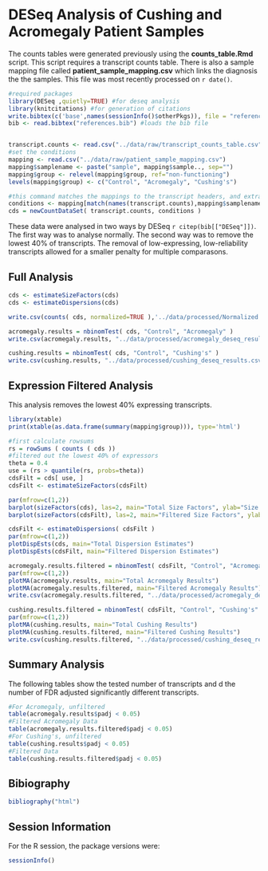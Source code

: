 DESeq Analysis of Cushing and Acromegaly Patient Samples
==========================================================

The counts tables were generated previously using the **counts_table.Rmd** script.
This script requires a transcript counts table.  There is also a sample mapping file called **patient_sample_mapping.csv** which links the diagnosis the the samples.  This file was most recently processed on ```r date()```.

```r
#required packages
library(DESeq ,quietly=TRUE) #for deseq analysis
library(knitcitations) #for generation of citations
write.bibtex(c('base',names(sessionInfo()$otherPkgs)), file = "references.bib", append=T, create_key=F) #writes references to bibtex file
bib <- read.bibtex("references.bib") #loads the bib file


transcript.counts <- read.csv("../data/raw/transcript_counts_table.csv", row.names="X")
#set the conditions
mapping <- read.csv("../data/raw/patient_sample_mapping.csv")
mapping$samplename <- paste("sample", mapping$sample.., sep="")
mapping$group <- relevel(mapping$group, ref="non-functioning")
levels(mapping$group) <- c("Control", "Acromegaly", "Cushing's")
```

```r
#this command matches the mappings to the transcript headers, and extracts the conditions
conditions <- mapping[match(names(transcript.counts),mapping$samplename),]$group
cds = newCountDataSet( transcript.counts, conditions )
```

These data were analysed in two ways by DESeq `r citep(bib[["DESeq"]])`.  The first way was to analyse normally.  The second way was to remove the lowest 40% of transcripts.  The removal of low-expressing, low-reliability transcripts allowed for a smaller penalty for multiple comparasons.


Full Analysis
--------------

```r
cds <- estimateSizeFactors(cds)
cds <- estimateDispersions(cds)

write.csv(counts( cds, normalized=TRUE ),'../data/processed/Normalized Counts Table.csv')

acromegaly.results = nbinomTest( cds, "Control", "Acromegaly" )
write.csv(acromegaly.results, "../data/processed/acromegaly_deseq_results.csv")

cushing.results = nbinomTest( cds, "Control", "Cushing's" )
write.csv(cushing.results, "../data/processed/cushing_deseq_results.csv")
```

Expression Filtered Analysis
-------------------------------
This analysis removes the lowest 40% expressing transcripts.

```r
library(xtable)
print(xtable(as.data.frame(summary(mapping$group))), type='html')
```

```r
#first calculate rowsums
rs = rowSums ( counts ( cds ))
#filtered out the lowest 40% of expressors
theta = 0.4
use = (rs > quantile(rs, probs=theta))
cdsFilt = cds[ use, ]
cdsFilt <- estimateSizeFactors(cdsFilt)

par(mfrow=c(1,2))
barplot(sizeFactors(cds), las=2, main="Total Size Factors", ylab="Size Factor", cex.names=0.7)
barplot(sizeFactors(cdsFilt), las=2, main="Filtered Size Factors", ylab="Size Factor", cex.names=0.7)

cdsFilt <- estimateDispersions( cdsFilt )
par(mfrow=c(1,2))
plotDispEsts(cds, main="Total Dispersion Estimates")
plotDispEsts(cdsFilt, main="Filtered Dispersion Estimates")

acromegaly.results.filtered = nbinomTest( cdsFilt, "Control", "Acromegaly" )
par(mfrow=c(1,2))
plotMA(acromegaly.results, main="Total Acromegaly Results")
plotMA(acromegaly.results.filtered, main="Filtered Acromegaly Results")
write.csv(acromegaly.results.filtered, "../data/processed/acromegaly_deseq_results_filtered.csv")

cushing.results.filtered = nbinomTest( cdsFilt, "Control", "Cushing's" )
par(mfrow=c(1,2))
plotMA(cushing.results, main="Total Cushing Results")
plotMA(cushing.results.filtered, main="Filtered Cushing Results")
write.csv(cushing.results.filtered, "../data/processed/cushing_deseq_results_filtered.csv")
```

Summary Analysis
-------------------
The following tables show the tested number of transcripts and d the number of FDR adjusted significantly different transcripts.

```r
#For Acromegaly, unfiltered
table(acromegaly.results$padj < 0.05)
#Filtered Acromegaly Data
table(acromegaly.results.filtered$padj < 0.05)
#For Cushing's, unfiltered
table(cushing.results$padj < 0.05)
#Filtered Data
table(cushing.results.filtered$padj < 0.05)
```

Bibiography
------------
```r
bibliography("html") 
```

Session Information
-------------------

For the R session, the package versions were:
```r
sessionInfo()
```


